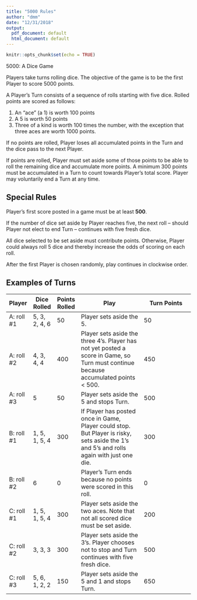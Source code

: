 ```yaml
---
title: "5000 Rules"
author: "dmm"
date: "12/31/2018"
output:
  pdf_document: default
  html_document: default
---
```


```r
knitr::opts_chunk$set(echo = TRUE)
```

5000: A Dice Game

Players take turns rolling dice. 
The objective of the game is to be the first Player to score 5000 points.

A Player’s Turn consists of a sequence of rolls starting with five dice. Rolled points are scored as follows:

1.	An “ace” (a 1) is worth 100 points
2.	A 5 is worth 50 points
3.	Three of a kind is worth 100 times the number, with the exception that three aces are worth 1000 points.

If no points are rolled,
Player loses all accumulated points in the Turn and the dice pass to the next Player.

If points are rolled, 
Player must set aside some of those points 
to be able to roll the remaining dice and accumulate more points.
A minimum 300 points must be accumulated in a Turn to count towards Player's total score.
Player may voluntarily end a Turn at any time. 

## Special Rules

Player’s first score posted in a game must be at least **500**.

If the number of dice set aside by Player reaches five, 
the next roll -- should Player not elect to end Turn -- 
continues with five fresh dice.

All dice selected to be set aside must contribute points.
Otherwise, Player could always roll 5 dice and thereby increase the
odds of scoring on each roll.

After the first Player is chosen randomly, play continues in clockwise order.

## Examples of Turns

Player | Dice Rolled | Points Rolled | Play | Turn Points
---------|----------| ----------|--------------------------|---------------------
A: roll #1 | 5, 3, 2, 4, 6 | 50 | Player sets aside the 5. | 50
A: roll #2 | 4, 3, 4, 4 | 400 | Player sets aside the three 4’s. Player has not yet posted a score in Game, so Turn must continue because accumulated points < 500. | 450
A: roll #3 | 5 | 50 | Player sets aside the 5 and stops Turn. | 500
B: roll #1 | 1, 5, 1, 5, 4 | 300 | If Player has posted once in Game, Player could stop. But Player is risky, sets aside the 1’s and 5’s and rolls again with just one die. | 300
B: roll #2 | 6 | 0 | Player’s Turn ends because no points were scored in this roll. | 0
C: roll #1 | 1, 5, 1, 5, 4 | 300 | Player sets aside the two aces. Note that not all scored dice must be set aside. | 200
C: roll #2 | 3, 3, 3 | 300 | Player sets aside the 3’s. Player chooses not to stop and Turn continues with five fresh dice. | 500 
C: roll #3 | 5, 6, 1, 2, 2	| 150 | Player sets aside the 5 and 1 and stops Turn. | 650


